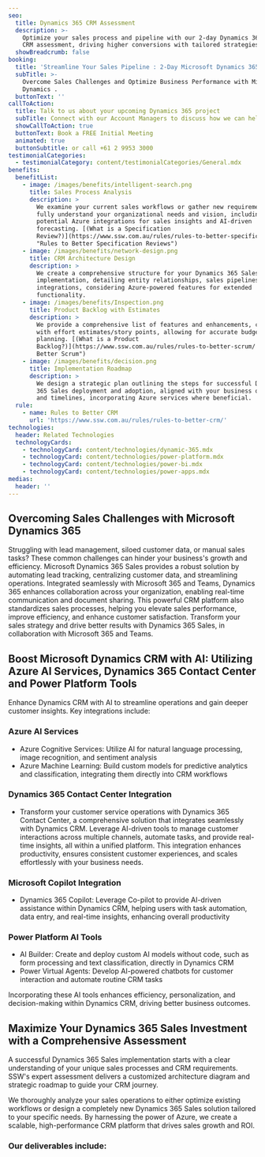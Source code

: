 ```yaml
---
seo:
  title: Dynamics 365 CRM Assessment
  description: >-
    Optimize your sales process and pipeline with our 2-day Dynamics 365 Sales
    CRM assessment, driving higher conversions with tailored strategies.
  showBreadcrumb: false
booking:
  title: 'Streamline Your Sales Pipeline : 2-Day Microsoft Dynamics 365 CRM Assessment'
  subTitle: >-
    Overcome Sales Challenges and Optimize Business Performance with Microsoft
    Dynamics .
  buttonText: ''
callToAction:
  title: Talk to us about your upcoming Dynamics 365 project
  subTitle: Connect with our Account Managers to discuss how we can help.
  showCallToAction: true
  buttonText: Book a FREE Initial Meeting
  animated: true
  buttonSubtitle: or call +61 2 9953 3000
testimonialCategories:
  - testimonialCategory: content/testimonialCategories/General.mdx
benefits:
  benefitList:
    - image: /images/benefits/intelligent-search.png
      title: Sales Process Analysis
      description: >
        We examine your current sales workflows or gather new requirements to
        fully understand your organizational needs and vision, including
        potential Azure integrations for sales insights and AI-driven
        forecasting. [(What is a Specification
        Review?)](https://www.ssw.com.au/rules/rules-to-better-specification-reviews/
        "Rules to Better Specification Reviews")
    - image: /images/benefits/network-design.png
      title: CRM Architecture Design
      description: >
        We create a comprehensive structure for your Dynamics 365 Sales
        implementation, detailing entity relationships, sales pipelines, and
        integrations, considering Azure-powered features for extended
        functionality.
    - image: /images/benefits/Inspection.png
      title: Product Backlog with Estimates
      description: >
        We provide a comprehensive list of features and enhancements, complete
        with effort estimates/story points, allowing for accurate budgeting and
        planning. [(What is a Product
        Backlog?)](https://www.ssw.com.au/rules/rules-to-better-scrum/ "Rules to
        Better Scrum")
    - image: /images/benefits/decision.png
      title: Implementation Roadmap
      description: >
        We design a strategic plan outlining the steps for successful Dynamics
        365 Sales deployment and adoption, aligned with your business objectives
        and timelines, incorporating Azure services where beneficial.
  rule:
    - name: Rules to Better CRM
      url: 'https://www.ssw.com.au/rules/rules-to-better-crm/'
technologies:
  header: Related Technologies
  technologyCards:
    - technologyCard: content/technologies/dynamic-365.mdx
    - technologyCard: content/technologies/power-platform.mdx
    - technologyCard: content/technologies/power-bi.mdx
    - technologyCard: content/technologies/power-apps.mdx
medias:
  header: ''
---
```



## Overcoming Sales Challenges with Microsoft Dynamics 365

Struggling with lead management, siloed customer data, or manual sales tasks? These common challenges can hinder your business's growth and efficiency. Microsoft Dynamics 365 Sales provides a robust solution by automating lead tracking, centralizing customer data, and streamlining operations. Integrated seamlessly with Microsoft 365 and Teams, Dynamics 365 enhances collaboration across your organization, enabling real-time communication and document sharing. This powerful CRM platform also standardizes sales processes, helping you elevate sales performance, improve efficiency, and enhance customer satisfaction. Transform your sales strategy and drive better results with Dynamics 365 Sales, in collaboration with Microsoft 365 and Teams.

## Boost Microsoft Dynamics CRM with AI: Utilizing Azure AI Services, Dynamics 365 Contact Center and Power Platform Tools

Enhance Dynamics CRM with AI to streamline operations and gain deeper customer insights. Key integrations include:

### Azure AI Services

* Azure Cognitive Services: Utilize AI for natural language processing, image recognition, and sentiment analysis
* Azure Machine Learning: Build custom models for predictive analytics and classification, integrating them directly into CRM workflows

### Dynamics 365 Contact Center Integration

* Transform your customer service operations with Dynamics 365 Contact Center, a comprehensive solution that integrates seamlessly with Dynamics CRM. Leverage AI-driven tools to manage customer interactions across multiple channels, automate tasks, and provide real-time insights, all within a unified platform. This integration enhances productivity, ensures consistent customer experiences, and scales effortlessly with your business needs.

### Microsoft Copilot Integration

* Dynamics 365 Copilot: Leverage Co-pilot to provide AI-driven assistance within Dynamics CRM, helping users with task automation, data entry, and real-time insights, enhancing overall productivity

### Power Platform AI Tools

* AI Builder: Create and deploy custom AI models without code, such as form processing and text classification, directly in Dynamics CRM
* Power Virtual Agents: Develop AI-powered chatbots for customer interaction and automate routine CRM tasks

Incorporating these AI tools enhances efficiency, personalization, and decision-making within Dynamics CRM, driving better business outcomes.

## Maximize Your Dynamics 365 Sales Investment with a Comprehensive Assessment

A successful Dynamics 365 Sales implementation starts with a clear understanding of your unique sales processes and CRM requirements. SSW's expert assessment delivers a customized architecture diagram and strategic roadmap to guide your CRM journey.

We thoroughly analyze your sales operations to either optimize existing workflows or design a completely new Dynamics 365 Sales solution tailored to your specific needs. By harnessing the power of Azure, we create a scalable, high-performance CRM platform that drives sales growth and ROI.

<VideoEmbed url="https://www.youtube.com/watch?v=UeKSBD7i3RI&t=61s" caption="Introducing Microsoft Dynamics 365 Contact Center (2 mins)" duration="" removeMargin={false} />

<VideoEmbed caption="Every client deserves a Team! Link Microsoft Teams with your CRM (4 mins)" url="https://www.youtube.com/watch?v=3nkO8BxG8Sc" />

### Our deliverables include:
